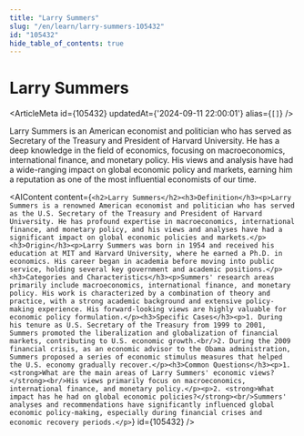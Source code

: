 ```yaml
---
title: "Larry Summers"
slug: "/en/learn/larry-summers-105432"
id: "105432"
hide_table_of_contents: true
---
```



# Larry Summers

<ArticleMeta id={105432} updatedAt={'2024-09-11 22:00:01'} alias={`[]`} />
<div className='border-solid border-b border-t-0 my-4 border-[var(--ifm-color-gray-300)]' />

Larry Summers is an American economist and politician who has served as Secretary of the Treasury and President of Harvard University. He has a deep knowledge in the field of economics, focusing on macroeconomics, international finance, and monetary policy. His views and analysis have had a wide-ranging impact on global economic policy and markets, earning him a reputation as one of the most influential economists of our time.

<AIContent content={`<h2>Larry Summers</h2><h3>Definition</h3><p>Larry Summers is a renowned American economist and politician who has served as the U.S. Secretary of the Treasury and President of Harvard University. He has profound expertise in macroeconomics, international finance, and monetary policy, and his views and analyses have had a significant impact on global economic policies and markets.</p><h3>Origin</h3><p>Larry Summers was born in 1954 and received his education at MIT and Harvard University, where he earned a Ph.D. in economics. His career began in academia before moving into public service, holding several key government and academic positions.</p><h3>Categories and Characteristics</h3><p>Summers' research areas primarily include macroeconomics, international finance, and monetary policy. His work is characterized by a combination of theory and practice, with a strong academic background and extensive policy-making experience. His forward-looking views are highly valuable for economic policy formulation.</p><h3>Specific Cases</h3><p>1. During his tenure as U.S. Secretary of the Treasury from 1999 to 2001, Summers promoted the liberalization and globalization of financial markets, contributing to U.S. economic growth.<br/>2. During the 2009 financial crisis, as an economic advisor to the Obama administration, Summers proposed a series of economic stimulus measures that helped the U.S. economy gradually recover.</p><h3>Common Questions</h3><p>1. <strong>What are the main areas of Larry Summers' economic views?</strong><br/>His views primarily focus on macroeconomics, international finance, and monetary policy.</p><p>2. <strong>What impact has he had on global economic policies?</strong><br/>Summers' analyses and recommendations have significantly influenced global economic policy-making, especially during financial crises and economic recovery periods.</p>`} id={105432} />
